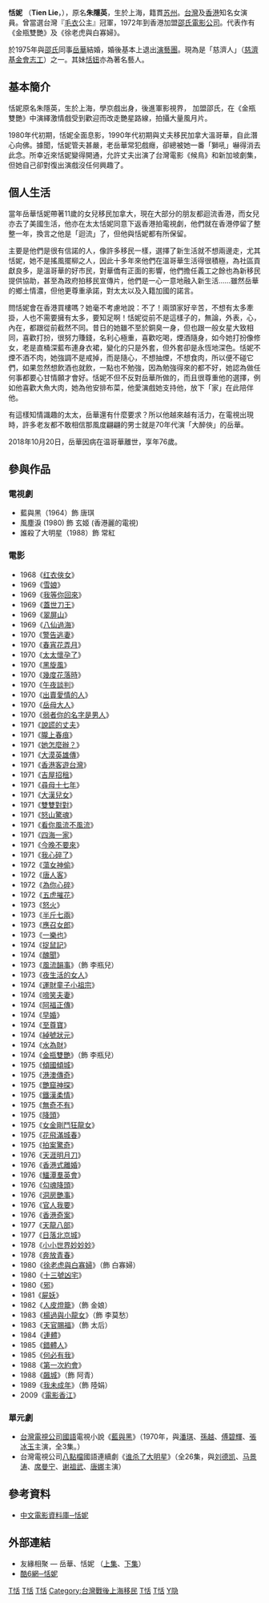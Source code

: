 {{blpsources|time=2018-11-17T06:39:58+00:00}}
{{藝人
|姓名 = 恬妮
|類型 = 女演員
|暱稱 = 
|圖片 = 
|圖片尺寸 = 
|圖片簡介 = 
|本名 = 朱隱英
|國籍 = {{ROC}}<br>{{CAN}}
|民族 = 
|籍貫 =  [[苏州|苏州]]
|出生日期 = {{birth year and age|1947}}
|語言 =  [[现代标准汉语|國語]]、[[廣東話|廣東話]] 
|羅馬拼音 = Tien Ni
|英文名 = Tanny Tien
|配偶 = {{marriage|[[岳華|岳華]]|1975|2018年10月20日|end=widowed}}
|兒女 = 1女
|父母 = 
|親屬 = 妹：[[恬妞|恬妞]]
|出生地 = {{ROC-1928}}[[上海市_(中華民國)|上海市]]
|教育程度 = 
|出道作 = [[風流韻事|風流韻事]]
|出道日期 = 1964年
|出道地點 = {{BHKG}}
|代表作 = [[金瓶雙艷|金瓶雙艷]]、[[徐老虎與白寡婦|徐老虎與白寡婦]]
|活躍年代 = 1968年－1989年 
|經紀公司 = 
|網站 =
|imdb = 0624075
|獎項 = {{awards|award=華僑晚報十大明星金球獎 |year=1975年 |title=十大明星金球獎（影劇）<ref>{{cite web |url=http://blog.sina.com.cn/s/blog_678efa1e0102wrmz.html |title=歷屆華僑晚報之十大明星金球獎 |accessdate=2022-01-20 |archive-date=2017-08-03 |archive-url=https://web.archive.org/web/20170803130304/http://blog.sina.com.cn/s/blog_678efa1e0102wrmz.html |dead-url=no }}</ref>}}
}}

'''恬妮''' （'''Tien Lie'''，{{bd|1947年}}），原名'''朱隱英'''，生於上海，籍貫[[苏州|苏州]]。[[台灣|台灣]]及[[香港|香港]]知名女演員。曾當選台灣『[[毛衣|毛衣]]公主』冠軍，1972年到香港加盟[[邵氏電影公司|邵氏電影公司]]。代表作有《金瓶雙艷》及《徐老虎與白寡婦》。

於1975年與[[邵氏|邵氏]]同事[[岳華|岳華]]結婚，婚後基本上退出[[演藝團|演藝團]]。現為是「慈濟人」（[[慈濟基金會|慈濟基金會]][[志工|志工]]）之一。其妹[[恬妞|恬妞]]亦為著名藝人。

== 基本簡介 ==

恬妮原名朱隱英，生於上海，學京戲出身，後進軍影視界， 加盟邵氏，在《金瓶雙艷》中演繹激情戲受到歡迎而改走艷星路線，拍攝大量風月片。

1980年代初期，恬妮全面息影，1990年代初期與丈夫移民加拿大溫哥華，自此潛心向佛。據聞，恬妮管夫甚嚴，老岳華常犯戲癮，卻總被她一番「獅吼」嚇得消去此念。所幸近來恬妮變得開通，允許丈夫出演了台灣電影《候鳥》和新加坡劇集，但她自己卻對復出演戲沒任何興趣了。

==個人生活==

當年岳華恬妮帶著11歲的女兒移民加拿大，現在大部分的朋友都迴流香港，而女兒亦去了美國生活，他亦在太太恬妮同意下返香港拍電視劇，{{when|time=2018-10-25|去年}}他們就在香港停留了整整一年，換言之他是「迴流」了，但他與恬妮都有所保留。 {{Citation needed|reason=dialogue from interview without references & possible copyright's violations|date=October 2018}}

主要是他們是很有信諾的人，像許多移民一樣，選擇了新生活就不想兩邊走，尤其恬妮，她不是搖風擺柳之人，因此十多年來他們在溫哥華生活得很積極，為社區貢獻良多，是溫哥華的好市民，對華僑有正面的影響，他們擔任義工之餘也為新移民提供協助，甚至為政府拍移民宣傳片，他們是一心一意地融入新生活……雖然岳華的鄉土情濃，但他更尊重承諾，對太太以及入籍加國的諾言。 {{Citation needed|reason=dialogue from interview without references & possible copyright's violations|date=October 2018}}

問恬妮會在香港買樓嗎？她毫不考慮地說：不了！兩頭家好辛苦，不想有太多牽掛，人也不需要擁有太多，要知足啊！恬妮從前不是這樣子的，無論，外表，心，內在，都跟從前截然不同。昔日的她雖不至於銅臭一身，但也跟一般女星大致相同，喜歡打扮，很努力賺錢，名利心極重，喜歡吃喝，煙酒隨身，如今她打扮像修女，老是直桶深藍布連身衣裙，變化的只是外套，但外套卻是永恆地深色。恬妮不煙不酒不肉，她強調不是戒掉，而是隨心，不想抽煙，不想食肉，所以便不碰它們，如果忽然想飲酒也就飲，一點也不勉強，因為勉強得來的都不好，她認為做任何事都要心甘情願才會好。恬妮不但不反對岳華所做的，而且很尊重他的選擇，例如他喜歡大魚大肉，她為他安排布菜，他愛演戲她支持他，放下「家」在此陪伴他。 {{Citation needed|reason=dialogue from interview without references & possible copyright's violations|date=October 2018}}

有這樣知情識趣的太太，岳華還有什麼要求？所以他越來越有活力，在電視出現時，許多老友都不敢相信那風度翩翩的男士就是70年代演「大醉俠」的岳華。

2018年10月20日，岳華因病在温哥華離世，享年76歲。

== 參與作品 ==

===電視劇===
* 藍與黑（1964）飾 唐琪
* 風塵淚 (1980) 飾 玄姬 (香港麗的電視)
* 誰殺了大明星（1988）飾 常紅

===電影===
*1968《[[红衣俠女|红衣俠女]]》
*1969《[[雪娘|雪娘]]》
*1969《[[我等你回來|我等你回來]]》
*1969《[[蓋世刀王|蓋世刀王]]》
*1969《[[翠屏山|翠屏山]]》
*1969《[[八仙過海|八仙過海]]》
*1970《[[警告逃妻|警告逃妻]]》
*1970《[[春宵花弄月|春宵花弄月]]》
*1970《[[太太懷孕了|太太懷孕了]]》
*1970《[[黑旋風|黑旋風]]》
*1970《[[幾度花落時|幾度花落時]]》
*1970《[[午夜談判|午夜談判]]》
*1970《[[出賣愛情的人|出賣愛情的人]]》
*1970《[[岳母大人|岳母大人]]》
*1970《[[弱者你的名字是男人|弱者你的名字是男人]]》
*1971《[[說謊的丈夫|說謊的丈夫]]》
*1971《[[隴上春痕|隴上春痕]]》
*1971《[[她怎麼辦？|她怎麼辦？]]》
*1971《[[大漠英雄傳|大漠英雄傳]]》
*1971《[[香港客遊台灣|香港客遊台灣]]》
*1971《[[吉屋招租|吉屋招租]]》
*1971《[[尋母十七年|尋母十七年]]》
*1971《[[大漢兒女|大漢兒女]]》
*1971《[[雙雙對對|雙雙對對]]》
*1971《[[怒山驚魂|怒山驚魂]]》
*1971《[[看你風流不風流|看你風流不風流]]》
*1971《[[四海一家|四海一家]]》
*1971《[[今晚不要來|今晚不要來]]》
*1971《[[我心碎了|我心碎了]]》
*1972《[[蕩女神偷|蕩女神偷]]》
*1972《[[唐人客|唐人客]]》
*1972《[[為你心碎|為你心碎]]》
*1972《[[五虎摧花|五虎摧花]]》
*1973《[[怒火|怒火]]》
*1973《[[半斤七兩|半斤七兩]]》
*1973《[[應召女郎|應召女郎]]》
*1973《[[一樂也|一樂也]]》
*1974《[[捉鼠記|捉鼠記]]》
*1974《[[醜聞|醜聞]]》
*1973《[[風流韻事|風流韻事]]》（飾 李瓶兒）
*1973《[[夜生活的女人|夜生活的女人]]》 
*1974《[[運財童子小祖宗|運財童子小祖宗]]》
*1974《[[啼笑夫妻|啼笑夫妻]]》
*1974《[[阿福正傳|阿福正傳]]》
*1974《[[早婚|早婚]]》
*1974《[[至尊寶|至尊寶]]》
*1974《[[綽號狀元|綽號狀元]]》
*1974《[[水為財|水為財]]》
*1974《[[金瓶雙艷|金瓶雙艷]]》（飾 李瓶兒）
*1975《[[傾國傾城|傾國傾城]]》
*1975《[[港澳傳奇|港澳傳奇]]》
*1975《[[艷窟神探|艷窟神探]]》
*1975《[[鐵漢柔情|鐵漢柔情]]》
*1975《[[無奇不有|無奇不有]]》
*1975《[[降頭|降頭]]》
*1975《[[女金剛鬥狂龍女|女金剛鬥狂龍女]]》
*1975《[[花飛滿城春|花飛滿城春]]》
*1975《[[拍案驚奇|拍案驚奇]]》
*1976《[[天涯明月刀|天涯明月刀]]》
*1976《[[香港式離婚|香港式離婚]]》
*1976《[[鱷潭羣英會|鱷潭羣英會]]》
*1976《[[勾魂降頭|勾魂降頭]]》
*1976《[[洞房艷事|洞房艷事]]》
*1976《[[官人我要|官人我要]]》
*1976《[[香港奇案|香港奇案]]》
*1977《[[天龍八部|天龍八部]]》 
*1977《[[日落北京城|日落北京城]]》
*1978《[[小小世界妙妙妙|小小世界妙妙妙]]》
*1978《[[奔放青春|奔放青春]]》
*1980《[[徐老虎與白寡婦|徐老虎與白寡婦]]》（飾 白寡婦）
*1980《[[十三號凶宅|十三號凶宅]]》
*1980《[[邪|邪]]》
*1981《[[屍妖|屍妖]]》
*1982《[[人皮燈籠|人皮燈籠]]》（飾 金娘）
*1983《[[神雕俠侣|楊過與小龍女]]》（飾 李莫愁）
*1983《[[天官賜福|天官賜福]]》（飾 太后）
*1984《[[連體|連體]]》
*1985《[[錯體人|錯體人]]》
*1985《[[何必有我|何必有我]]》
*1988《[[第一次約會|第一次約會]]》
*1988《[[飆城|飆城]]》（飾 阿青）
*1989《[[我未成年_(電影)|我未成年]]》（飾 陸娟）
*2009《[[電影香江|電影香江]]》

===單元劇===
*[[台灣電視公司|台灣電視公司]][[國語|國語]]電視小說《[[藍與黑|藍與黑]]》（1970年，與[[潘琪|潘琪]]、[[孫越_(台灣演員)|孫越]]、[[傅碧輝|傅碧輝]]、[[張冰玉|張冰玉]]主演，全3集。）
*台灣電視公司[[八點檔|八點檔]]國語連續劇《[[谁杀了大明星|谁杀了大明星]]》（全26集，與[[刘德凯|刘德凯]]、[[马景涛|马景涛]]、[[席曼宁|席曼宁]]、[[谢祖武|谢祖武]]、[[坣娜|唐娜]]主演）

==參考資料==
*[http://www.dianying.com/ft/person/TianNi 中文電影資料庫─恬妮]

==外部連結==
*友緣相聚 — 岳華、恬妮 （[http://jade.tvb.com/special/where_are_they_now/visits/16.html 上集]、[http://jade.tvb.com/special/where_are_they_now/visits/17.html 下集]）
*[http://so.ku6.com/star_%E6%81%AC%E5%A6%AE_1.html 酷6網─恬妮]{{Dead link|date=2018年6月 |bot=InternetArchiveBot |fix-attempted=no }}

[[Category:台灣電影女演員|T恬]]
[[Category:香港電影演員|T恬]]
[[Category:台灣戰後江蘇移民|T恬]]
[[Category:台灣戰後上海移民|Category:台灣戰後上海移民]]
[[Category:华裔加拿大人|T恬]]
[[Category:大温华裔加拿大人|T恬]]
[[Category:朱姓|Y隐]]